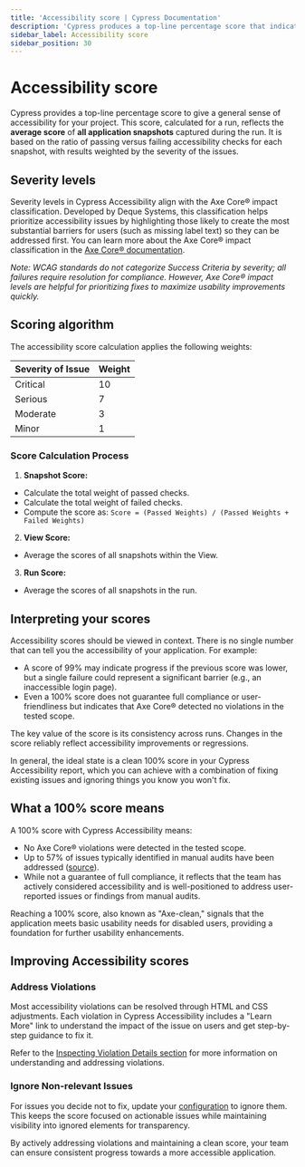 ```yaml
---
title: 'Accessibility score | Cypress Documentation'
description: 'Cypress produces a top-line percentage score that indicates a general sense of accessibility for a project.'
sidebar_label: Accessibility score
sidebar_position: 30
---
```


# Accessibility score

<AccessibilityAddon />

Cypress provides a top-line percentage score to give a general sense of accessibility for your project. This score, calculated for a run, reflects the **average score** of **all application snapshots** captured during the run. It is based on the ratio of passing versus failing accessibility checks for each snapshot, with results weighted by the severity of the issues.

## Severity levels

Severity levels in Cypress Accessibility align with the Axe Core® impact classification. Developed by Deque Systems, this classification helps prioritize accessibility issues by highlighting those likely to create the most substantial barriers for users (such as missing label text) so they can be addressed first. You can learn more about the Axe Core® impact classification in the [Axe Core® documentation](https://github.com/dequelabs/axe-core/blob/develop/doc/issue_impact.md).

_Note: WCAG standards do not categorize Success Criteria by severity; all failures require resolution for compliance. However, Axe Core® impact levels are helpful for prioritizing fixes to maximize usability improvements quickly._

## Scoring algorithm

The accessibility score calculation applies the following weights:

| Severity of Issue | Weight |
| ----------------- | ------ |
| Critical          | 10     |
| Serious           | 7      |
| Moderate          | 3      |
| Minor             | 1      |

### Score Calculation Process

1. **Snapshot Score:**

- Calculate the total weight of passed checks.
- Calculate the total weight of failed checks.
- Compute the score as: `Score = (Passed Weights) / (Passed Weights + Failed Weights)`

2. **View Score:**

- Average the scores of all snapshots within the View.

3. **Run Score:**

- Average the scores of all snapshots in the run.

## Interpreting your scores

Accessibility scores should be viewed in context. There is no single number that can tell you the accessibility of your application. For example:

- A score of 99% may indicate progress if the previous score was lower, but a single failure could represent a significant barrier (e.g., an inaccessible login page).
- Even a 100% score does not guarantee full compliance or user-friendliness but indicates that Axe Core® detected no violations in the tested scope.

The key value of the score is its consistency across runs. Changes in the score reliably reflect accessibility improvements or regressions.

In general, the ideal state is a clean 100% score in your Cypress Accessibility report, which you can achieve with a combination of fixing existing issues and ignoring things you know you won't fix.

## What a 100% score means

A 100% score with Cypress Accessibility means:

- No Axe Core® violations were detected in the tested scope.
- Up to 57% of issues typically identified in manual audits have been addressed ([source](https://www.deque.com/blog/automated-testing-study-identifies-57-percent-of-digital-accessibility-issues/)).
- While not a guarantee of full compliance, it reflects that the team has actively considered accessibility and is well-positioned to address user-reported issues or findings from manual audits.

Reaching a 100% score, also known as "Axe-clean," signals that the application meets basic usability needs for disabled users, providing a foundation for further usability enhancements.

## Improving Accessibility scores

### Address Violations

Most accessibility violations can be resolved through HTML and CSS adjustments. Each violation in Cypress Accessibility includes a "Learn More" link to understand the impact of the issue on users and get step-by-step guidance to fix it.

Refer to the [Inspecting Violation Details section](/accessibility/core-concepts/inspecting-violation-details) for more information on understanding and addressing violations.

### Ignore Non-relevant Issues

For issues you decide not to fix, update your [configuration](/accessibility/configuration/overview) to ignore them. This keeps the score focused on actionable issues while maintaining visibility into ignored elements for transparency.

By actively addressing violations and maintaining a clean score, your team can ensure consistent progress towards a more accessible application.
